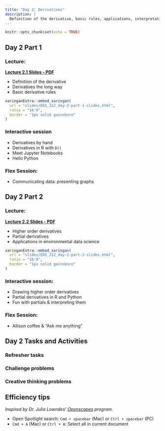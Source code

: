 ```yaml
---
title: "Day 2: Derivatives"
description: |
  Definition of the derivative, basic rules, applications, interpretation, examples in EDS
---
```


```r
knitr::opts_chunk$set(echo = TRUE)
```

## Day 2 Part 1

### Lecture: 

**[Lecture 2.1 Slides - PDF](slides/EDS_212_day-2-part-1-slides.pdf)**

- Definition of the derivative
- Derivatives the long way
- Basic derivative rules

```r
xaringanExtra::embed_xaringan(
  url = "slides/EDS_212_day-2-part-1-slides.html",
  ratio = "16:9",
  border = "1px solid gainsboro"
)
```

### Interactive session

- Derivatives by hand 
- Derivatives in R with `D()`
- Meet Jupyter Notebooks
- Hello Python

### Flex Session: 

- Communicating data: presenting graphs

## Day 2 Part 2

### Lecture:

**[Lecture 2.2 Slides - PDF]()**

- Higher order derivatives
- Partial derivatives
- Applications in environmental data science

```r
xaringanExtra::embed_xaringan(
  url = "slides/EDS_212_day-2-part-2-slides.html",
  ratio = "16:9",
  border = "1px solid gainsboro"
)
```

### Interactive session: 

- Drawing higher order derivatives
- Partial derivatives in R and Python
- Fun with partials & interpreting them

### Flex Session: 

- Allison coffee & "Ask me anything"

## Day 2 Tasks and Activities

### Refresher tasks

### Challenge problems

### Creative thinking problems

## Efficiency tips

*Inspired by Dr. Julia Lowndes' [Openscapes](openscapes.org) program.*

- Open Spotlight search: `Cmd + spacebar` (Mac) or `Ctrl + spacebar` (PC)
- `Cmd + A` (Mac) or `Ctrl + A`: Select all in current document

 
